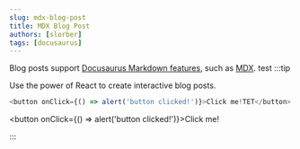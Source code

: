 ```yaml
---
slug: mdx-blog-post
title: MDX Blog Post
authors: [slorber]
tags: [docusaurus]
---
```


Blog posts support [Docusaurus Markdown features](https://docusaurus.io/docs/markdown-features), such as [MDX](https://mdxjs.com/).
test
:::tip

Use the power of React to create interactive blog posts.

```js
<button onClick={() => alert('button clicked!')}>Click me!TET</button>
```

<button onClick={() => alert('button clicked!')}>Click me!</button>

:::
